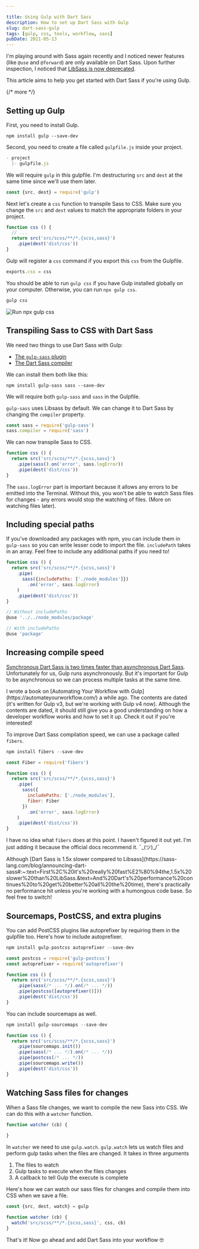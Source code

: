 ```yaml
---

title: Using Gulp with Dart Sass
description: How to set up Dart Sass with Gulp
slug: dart-sass-gulp
tags: [gulp, css, tools, workflow, sass]
pubDate: 2021-05-13
---
```



I'm playing around with Sass again recently and I noticed newer features (like `@use` and `@forward`) are only available on Dart Sass. Upon further inspection, I noticed that [LibSass is now deprecated](https://sass-lang.com/blog/libsass-is-deprecated).   

This article aims to help you get started with Dart Sass if you're using Gulp.  

{/* more */}   

## Setting up Gulp  

First, you need to install Gulp.   

```shell
npm install gulp --save-dev
```  

Second, you need to create a file called `gulpfile.js` inside your project.  

```javascript
- project
  |- gulpfile.js 
```  

We will require `gulp` in this gulpfile. I'm destructuring `src` and `dest` at the same time since we'll use them later.   

```javascript
const {src, dest} = require('gulp')
```  

Next let's create a `css` function to transpile Sass to CSS. Make sure you change the `src` and `dest` values to match the appropriate folders in your project.   

```javascript
function css () {
  // ... 
  return src('src/scss/**/*.{scss,sass}')
    .pipe(dest('dist/css'))
}
```  

Gulp will register a `css` command if you export this `css` from the Gulpfile.   

```javascript
exports.css = css
```  

You should be able to run `gulp css` if you have Gulp installed globally on your computer. Otherwise, you can run `npx gulp css`.   

```javascript
gulp css
```  

<Image src="/images/2021/dart-sass-gulp/npx-gulp-css.png" alt="Run npx gulp css" /> 

## Transpiling Sass to CSS with Dart Sass  

We need two things to use Dart Sass with Gulp:   
  - [The `gulp-sass` plugin](https://www.npmjs.com/package/gulp-sass)  
  - [The Dart Sass compiler](https://www.npmjs.com/package/sass)  

We can install them both like this:   

```shell
npm install gulp-sass sass --save-dev
```  

We will require both `gulp-sass` and `sass` in the Gulpfile.   

`gulp-sass` uses Libsass by default. We can change it to Dart Sass by changing the `compiler` property.   

```javascript
const sass = require('gulp-sass')
sass.compiler = require('sass')
```  

We can now transpile Sass to CSS.   

```javascript
function css () {
  return src('src/scss/**/*.{scss,sass}')
    .pipe(sass().on('error', sass.logError))
    .pipe(dest('dist/css'))
}
```  

The `sass.logError` part is important because it allows any errors to be emitted into the Terminal. Without this, you won't be able to watch Sass files for changes - any errors would stop the watching of files. (More on watching files later).  

## Including special paths  

If you've downloaded any packages with npm, you can include them in `gulp-sass` so you can write lesser code to import the file. `includePath` takes in an array. Feel free to include any additional paths if you need to!   

```javascript
function css () {
  return src('src/scss/**/*.{scss,sass}')
    .pipe(
      sass({includePaths: ['./node_modules']})
        .on('error', sass.logError)
    )
    .pipe(dest('dist/css'))
}
```  

```javascript
// Without includePaths
@use '../../node_modules/package'

// With includePaths
@use 'package'
```  

## Increasing compile speed  

[Synchronous Dart Sass is two times faster than asynchronous Dart Sass](https://www.npmjs.com/package/sass). Unfortunately for us, Gulp runs asynchronously. But it's important for Gulp to be asynchronous so we can process multiple tasks at the same time.   

<Callout>   
I wrote a book on [Automating Your Workflow with Gulp](https://automateyourworkflow.com/) a while ago. The contents are dated (it's written for Gulp v3, but we're working with Gulp v4 now).   
Although the contents are dated, it should still give you a good understanding on how a developer workflow works and how to set it up. Check it out if you're interested!   
</Callout>

To improve Dart Sass compilation speed, we can use a package called `fibers`.   

```javascript
npm install fibers --save-dev
```  

```javascript
const Fiber = require('fibers')

function css () {
  return src('src/scss/**/*.{scss,sass}')
    .pipe(
      sass({
        includePaths: ['./node_modules'],
        fiber: Fiber
      })
        .on('error', sass.logError)
    )
    .pipe(dest('dist/css'))
}
```  

I have no idea what `fibers` does at this point. I haven't figured it out yet. I'm just adding it because the official docs recommend it. ¯\_(ツ)_/¯  

<Callout>  
  Although [Dart Sass is 1.5x slower compared to Libsass](https://sass-lang.com/blog/announcing-dart-sass#:~:text=First%2C%20it's%20really%20fast%E2%80%94the,1.5x%20slower%20than%20LibSass.&text=And%20Dart's%20performance%20continues%20to%20get%20better%20all%20the%20time), there's practically no performance hit unless you're working with a humongous code base. So feel free to switch!   
</Callout>

## Sourcemaps, PostCSS, and extra plugins  

You can add PostCSS plugins like autoprefixer by requiring them in the gulpfile too. Here's how to include autoprefixer.   

```javascript
npm install gulp-postcss autoprefixer --save-dev
```  

```javascript
const postcss = require('gulp-postcss')
const autoprefixer = require('autoprefixer')

function css () {
  return src('src/scss/**/*.{scss,sass}')
    .pipe(sass(/* ... */).on(/* ... */))
    .pipe(postcss([autoprefixer()]))
    .pipe(dest('dist/css'))
}
```   
You can include sourcemaps as well.  

```javascript
npm install gulp-sourcemaps --save-dev
```  

```javascript
function css () {
  return src('src/scss/**/*.{scss,sass}')
    .pipe(sourcemaps.init())
    .pipe(sass(/* ... */).on(/* ... */))
    .pipe(postcss(/* ... */))
    .pipe(sourcemaps.write())
    .pipe(dest('dist/css'))
}
```   

## Watching Sass files for changes  

When a Sass file changes, we want to compile the new Sass into CSS. We can do this with a `watcher` function.   

```javascript
function watcher (cb) {
  
}
```  

In `watcher` we need to use `gulp.watch`. `gulp.watch` lets us watch files and perform gulp tasks when the files are changed. It takes in three arguments  
  1. The files to watch  
  2. Gulp tasks to execute when the files changes  
  3. A callback to tell Gulp the execute is complete  

Here's how we can watch our sass files for changes and compile them into CSS when we save a file.   

```javascript
const {src, dest, watch} = gulp

function watcher (cb) {
  watch('src/scss/**/*.{scss,sass}', css, cb)  
}
```  

That's it! Now go ahead and add Dart Sass into your workflow 🤓  